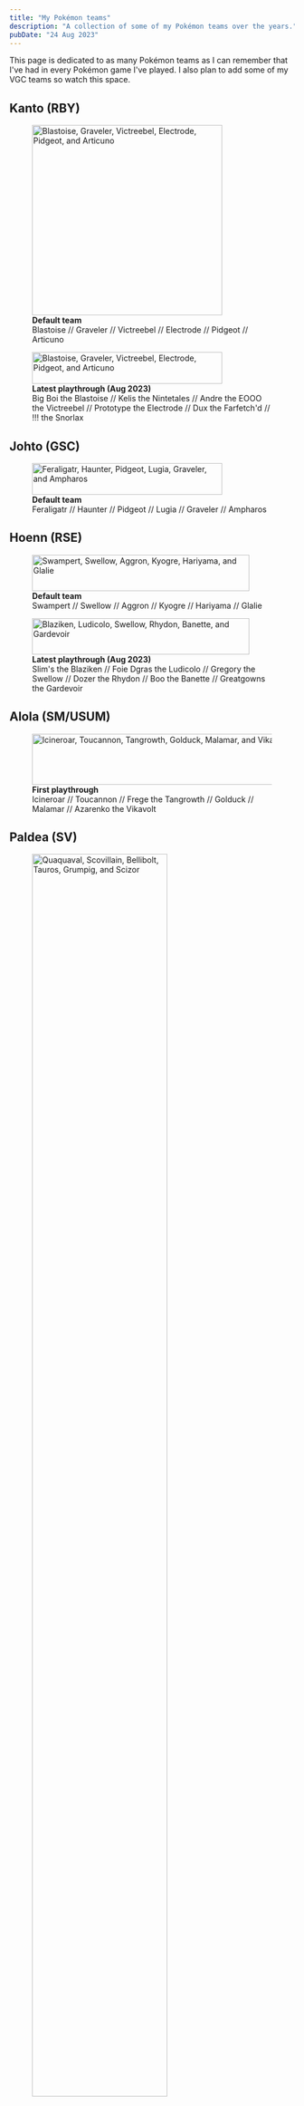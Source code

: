 ```yaml
---
title: "My Pokémon teams"
description: "A collection of some of my Pokémon teams over the years."
pubDate: "24 Aug 2023"
---
```


This page is dedicated to as many Pokémon teams as I can remember that I've had in every Pokémon game I've played. I also plan to add some of my VGC teams so watch this space.

## Kanto (RBY)

<figure class="img-center">
	<img src="/images/rby_team.gif" width="336px" alt="Blastoise, Graveler, Victreebel, Electrode, Pidgeot, and Articuno"/>
	<figcaption><strong>Default team</strong> <br /> Blastoise // Graveler // Victreebel // Electrode // Pidgeot // Articuno</figcaption>
</figure>

<figure class="img-center">
	<img src="/images/rby_team_2.gif" width="336px" height="56px" alt="Blastoise, Graveler, Victreebel, Electrode, Pidgeot, and Articuno"/>
	<figcaption><strong>Latest playthrough (Aug 2023)</strong> <br />Big Boi the Blastoise // Kelis the Nintetales // Andre the EOOO the Victreebel // Prototype the Electrode // Dux the Farfetch'd // !!! the Snorlax</figcaption>
</figure>

## Johto (GSC)

<figure class="img-center">
	<img src="/images/gsc_team.gif" width="336px" height="56px" alt="Feraligatr, Haunter, Pidgeot, Lugia, Graveler, and Ampharos"/>
	<figcaption><strong>Default team</strong> <br /> Feraligatr // Haunter // Pidgeot // Lugia // Graveler // Ampharos</figcaption>
</figure>

## Hoenn (RSE)

<figure class="img-center">
	<img src="/images/rse_team.gif" width="384px" height="64px" alt="Swampert, Swellow, Aggron, Kyogre, Hariyama, and Glalie"/>
	<figcaption><strong>Default team</strong> <br />Swampert // Swellow // Aggron // Kyogre // Hariyama // Glalie</figcaption>
</figure>

<figure class="img-center">
	<img src="/images/rse_team_2.gif" width="384px" height="64px" alt="Blaziken, Ludicolo, Swellow, Rhydon, Banette, and Gardevoir"/>
	<figcaption><strong>Latest playthrough (Aug 2023)</strong> <br />Slim's the Blaziken // Foie Dgras the Ludicolo // Gregory the Swellow // Dozer the Rhydon // Boo the Banette // Greatgowns the Gardevoir</figcaption>
</figure>

## Alola (SM/USUM)

<figure class="img-center">
	<img src="/images/usum_team.gif" width="470px" height="90px" alt="Icineroar, Toucannon, Tangrowth, Golduck, Malamar, and Vikavolt"/>
	<figcaption><strong>First playthrough</strong> <br />Icineroar // Toucannon // Frege the Tangrowth // Golduck // Malamar // Azarenko the Vikavolt</figcaption>
</figure>

## Paldea (SV)

<figure class="img-center">
	<img src="/images/sv_team.gif" alt="Quaquaval, Scovillain, Bellibolt, Tauros, Grumpig, and Scizor" width="75%" loading="lazy"/>
	<figcaption><strong>First playthrough</strong> <br />Drake the Quaquaval // Carolina the Scovillain // Tomada the Bellibolt // Edgewater the Tauros // Grumpig (<span lang="ja">ブーピッグ</span>) // Clippers the Scizor</figcaption>
</figure>

